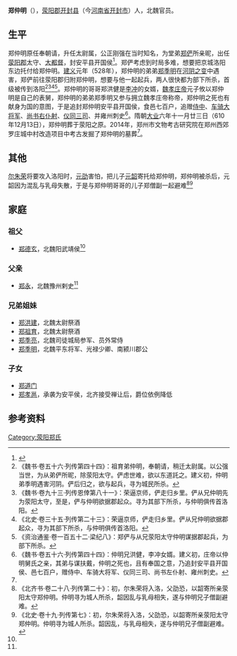 '''郑仲明'''（{{bd|？||528年||}}），[[荥阳郡|荥阳郡]][[开封县|开封县]]（今[[河南省|河南省]][[开封市|开封市]]）人，北魏官员。

==生平==
郑仲明原任奉朝请，升任太尉属，公正刚强在当时知名，为堂弟[[郑俨|郑俨]]所亲昵，出任[[荥阳郡|荥阳郡]]太守、[[大都督|大都督]]，封安平县开国侯<ref name=autogenerated1>{{Citation| last=| first=| author-link=张家强  赵洪发  张文举  魏青利  尤悦  丁兰坡  李杨  焦建涛  蔡强  刘福来| year=2012年| title=《隋代郑仲明墓发掘简报》| periodical=《中原文物》| volume=| issue=2015年 第06期| pages=4-8| url=http://www.cnki.com.cn/Article/CJFDTotal-ZYWW201506001.htm| doi=| oclc=| accessdate=2016-11-11| archive-date=2016-11-12| archive-url=https://web.archive.org/web/20161112022503/http://www.cnki.com.cn/Article/CJFDTotal-ZYWW201506001.htm| dead-url=no}}</ref>。郑俨考虑到时局多难，想要把京城洛阳东边托付给郑仲明。[[建義_(北魏)|建义]]元年（528年），郑仲明的弟弟[[郑季明|郑季明]]在[[河阴之变|河阴之变]]中遇害，郑俨前往荥阳郡归附郑仲明，想要与他一起起兵，两人很快都为部下所杀，首级被传到洛阳<ref>《魏书·卷五十六·列传第四十四》：祖育弟仲明，奉朝请，稍迁太尉属。以公强当世，为从弟俨所昵，除荥阳太守。俨虑世难，欲以东道託之。建义初，仲明弟季明遇害河阴。俨后归之，欲与起兵，寻为城民所杀。</ref><ref>《魏书·卷九十三·列传恩倖第八十一》：荣逼京师，俨走归乡里。俨从兄仲明先为荥阳太守，至是，俨与仲明欲据郡起众。寻为其部下所杀，与仲明俱传首洛阳。</ref><ref>《北史·卷三十五·列传第二十三》：荣逼京师，俨走归乡里。俨从兄仲明欲据郡起众，寻为其部下所杀，与仲明俱传首洛阳。</ref><ref>《资治通鉴·卷一百五十二·梁纪八》：郑俨与从兄荥阳太守仲明谋据郡起兵，为部下所杀。</ref>。郑仲明的哥哥郑洪健是[[李冲_(北魏)|李冲]]的女婿，[[魏孝庄帝|魏孝庄帝]]元子攸以郑仲明是自己的表舅，郑仲明的弟弟郑季明又参与拥立魏孝庄帝称帝，郑仲明之死也有献身为国的意图，于是追封郑仲明安平县开国侯，食邑七百户，追赠[[侍中|侍中]]、[[车骑大将军|车骑大将军]]、[[尚书右仆射|尚书右仆射]]、[[仪同三司|仪同三司]]、并雍州刺史<ref>《魏书·卷五十六·列传第四十四》：仲明兄洪健，李冲女婿。建义初，庄帝以仲明舅氏之亲，其弟与谋扶戴，仲明之死也，且有奉国之意，乃追封安平县开国侯、邑七百户，赠侍中、车骑大将军、仪同三司、尚书左仆射、雍州刺史。</ref>。隋朝[[大业_(年号)|大业]]六年十一月廿三日（610年12月13日），郑仲明葬于荥阳之原。2014年，郑州市文物考古研究院在郑州西郊罗庄城中村改造项目中考古发掘了郑仲明的墓葬<ref name=autogenerated1 />。

==其他==
[[尔朱荣|尔朱荣]]将要攻入洛阳时，[[元劭|元劭]]害怕，把儿子[[元韶|元韶]]寄托给郑仲明，郑仲明被杀后，元韶因为混乱与乳母失散，于是与郑仲明哥哥的儿子郑僧副一起避难<ref>《北齐书·卷二十八·列传第二十》：初，尔朱荣将入洛，父劭恐，以韶寄所亲荥阳太守郑仲明。仲明寻为城人所杀，韶因乱与乳母相失，遂与仲明兄子僧副避难。</ref><ref>《北史·卷十九·列传第七》：初，尔朱荣将入洛，父劭恐，以韶寄所亲荥阳太守郑仲明。仲明寻为城人所杀。韶因乱，与乳母相失，遂与仲明兄子僧副避难。</ref>

==家庭==
{{main|荥阳郑氏世系图}}

===祖父===
*[[郑德玄|郑德玄]]，北魏阳武靖侯<ref name=autogenerated1 />

===父亲===
*[[郑永|郑永]]，北魏豫州剌史<ref name=autogenerated1 />

===兄弟姐妹===
*[[郑洪建|郑洪建]]，北魏太尉祭酒
*[[郑祖育|郑祖育]]，北魏太尉祭酒	
*[[郑季亮|郑季亮]]，北魏司徒城局参军、员外常侍
*[[郑季明|郑季明]]，北魏平东将军、光禄少卿、南颍川郡公

===子女===
*[[郑道门|郑道门]]
*[[郑孝邕|郑孝邕]]，承袭为安平侯，北齐接受禅让后，爵位依例降低

==参考资料==
{{reflist}}

[[Category:荥阳郑氏|Category:荥阳郑氏]]
